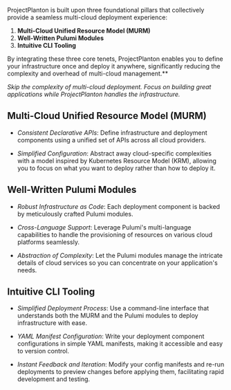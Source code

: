 ProjectPlanton is built upon three foundational pillars that collectively provide a seamless multi-cloud deployment
experience:

1. **Multi-Cloud Unified Resource Model (MURM)**
2. **Well-Written Pulumi Modules**
3. **Intuitive CLI Tooling**

By integrating these three core tenets, ProjectPlanton enables you to define your infrastructure once and deploy it
anywhere, significantly reducing the complexity and overhead of multi-cloud management.**

*Skip the complexity of multi-cloud deployment. Focus on building great applications while ProjectPlanton handles the
infrastructure.*

## Multi-Cloud Unified Resource Model (MURM)

- *Consistent Declarative APIs*: Define infrastructure and deployment components using a unified set of APIs
across all cloud providers.

- *Simplified Configuration*: Abstract away cloud-specific complexities with a model inspired by Kubernetes
Resource Model (KRM), allowing you to focus on what you want to deploy rather than how to deploy it.

## Well-Written Pulumi Modules

- *Robust Infrastructure as Code*: Each deployment component is backed by meticulously crafted Pulumi modules.

- *Cross-Language Support*: Leverage Pulumi's multi-language capabilities to handle the provisioning of resources
on various cloud platforms seamlessly.

- *Abstraction of Complexity*: Let the Pulumi modules manage the intricate details of cloud services so you can
concentrate on your application's needs.

## Intuitive CLI Tooling

- *Simplified Deployment Process*: Use a command-line interface that understands both the MURM and the Pulumi
modules to deploy infrastructure with ease.

- *YAML Manifest Configuration*: Write your deployment component configurations in simple YAML manifests, making
it accessible and easy to version control.

- *Instant Feedback and Iteration*: Modify your config manifests and re-run deployments to preview changes before
applying them, facilitating rapid development and testing.
